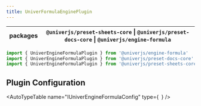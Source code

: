 ```yaml
---
title: UniverFormulaEnginePlugin
---
```


| packages | `@univerjs/preset-sheets-core` \| `@univerjs/preset-docs-core` \| `@univerjs/engine-formula` |
| --- | --- |

```typescript
import { UniverEngineFormulaPlugin } from '@univerjs/engine-formula'
import { UniverEngineFormulaPlugin } from '@univerjs/preset-docs-core'
import { UniverEngineFormulaPlugin } from '@univerjs/preset-sheets-core'
```

## Plugin Configuration

<AutoTypeTable
  name="IUniverEngineFormulaConfig"
  type={`
  `}
/>
